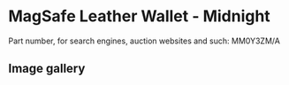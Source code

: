 
# MagSafe Leather Wallet - Midnight

Part number, for search engines, auction websites and such: MM0Y3ZM/A

## Image gallery

<div style={{ width: "768px" }}>
  <GalleryComponent
    images={[
      {
        original: "/everysource/MM0Y3.png",
        thumbnail: "/everypreview/MM0Y3.png",
      },
      {
        original: "/everysource/MM0Y3_AV1.png",
        thumbnail: "/everypreview/MM0Y3_AV1.png",
      },
      {
        original: "/everysource/MM0Y3_AV2.png",
        thumbnail: "/everypreview/MM0Y3_AV2.png",
      },
      {
        original: "/everysource/MM0Y3_AV3.png",
        thumbnail: "/everypreview/MM0Y3_AV3.png",
      },
      {
        original: "/everysource/MM0Y3_AV4.png",
        thumbnail: "/everypreview/MM0Y3_AV4.png",
      }
    ]}
  />
</div>